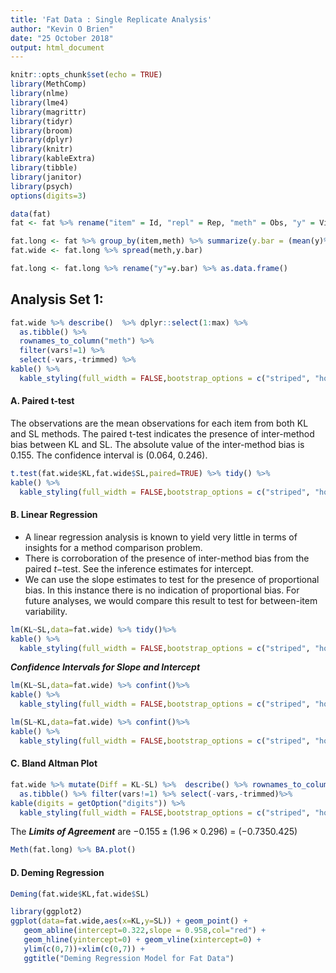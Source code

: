 ---
title: 'Fat Data : Single Replicate Analysis'
author: "Kevin O Brien"
date: "25 October 2018"
output: html_document
---

```{r setup, include=FALSE}
knitr::opts_chunk$set(echo = TRUE)
library(MethComp)
library(nlme)
library(lme4)
library(magrittr)
library(tidyr)
library(broom)
library(dplyr)
library(knitr)
library(kableExtra)
library(tibble)
library(janitor)
library(psych)
options(digits=3)

```

```{r,include=FALSE}
data(fat)
fat <- fat %>% rename("item" = Id, "repl" = Rep, "meth" = Obs, "y" = Vic) %>% select(-Sub)

```

```{r,include=FALSE}
fat.long <- fat %>% group_by(item,meth) %>% summarize(y.bar = (mean(y)%>% round(4)) )
fat.wide <- fat.long %>% spread(meth,y.bar) 

fat.long <- fat.long %>% rename("y"=y.bar) %>% as.data.frame()

```
## Analysis Set 1:

```{r,echo=FALSE}
fat.wide %>% describe()  %>% dplyr::select(1:max) %>%
  as.tibble() %>% 
  rownames_to_column("meth") %>% 
  filter(vars!=1) %>% 
  select(-vars,-trimmed) %>%
kable() %>%
  kable_styling(full_width = FALSE,bootstrap_options = c("striped", "hover", "condensed", "responsive"))

```


#### A. Paired t-test
The observations are the mean observations for each item from both KL and SL methods.
The paired t-test indicates the presence of inter-method bias between KL and SL.
The absolute value of the inter-method bias is 0.155.
The confidence interval is (0.064, 0.246).

```{r,echo=FALSE}
t.test(fat.wide$KL,fat.wide$SL,paired=TRUE) %>% tidy() %>%
kable() %>%
  kable_styling(full_width = FALSE,bootstrap_options = c("striped", "hover", "condensed", "responsive"))
```

#### B. Linear Regression

* A linear regression analysis is known to yield very little in terms of insights for a method comparison problem.
* There is corroboration of the presence of inter-method bias from the paired $t-$test. See the inference estimates for intercept.
* We can use the slope estimates to test for the presence of proportional bias. In this instance there is no indication of proportional bias. For future analyses, we would compare this result to test for between-item variability.


```{r,echo=FALSE}
lm(KL~SL,data=fat.wide) %>% tidy()%>%
kable() %>%
  kable_styling(full_width = FALSE,bootstrap_options = c("striped", "hover", "condensed", "responsive"))
```

***Confidence Intervals for Slope and Intercept***

```{r,echo=FALSE}
lm(KL~SL,data=fat.wide) %>% confint()%>%
kable() %>%
  kable_styling(full_width = FALSE,bootstrap_options = c("striped", "hover", "condensed", "responsive"))
```
```{r,echo=FALSE}
lm(SL~KL,data=fat.wide) %>% confint()%>%
kable() %>%
  kable_styling(full_width = FALSE,bootstrap_options = c("striped", "hover", "condensed", "responsive"))
```

#### C. Bland Altman Plot


```{r,echo=FALSE}
fat.wide %>% mutate(Diff = KL-SL) %>%  describe() %>% rownames_to_column("meth")   %>% dplyr::select(1:max) %>%
  as.tibble() %>% filter(vars!=1) %>% select(-vars,-trimmed)%>%
kable(digits = getOption("digits")) %>%
  kable_styling(full_width = FALSE,bootstrap_options = c("striped", "hover", "condensed", "responsive"))

```

The ***Limits of Agreement*** are $-0.155 \pm (1.96 \times 0.296)$ = $(-0.735  0.425)$


```{r,echo=FALSE}

Meth(fat.long) %>% BA.plot()

```


#### D. Deming Regression

```{r,echo=FALSE}

Deming(fat.wide$KL,fat.wide$SL)
```


```{r,echo=FALSE}
library(ggplot2)
ggplot(data=fat.wide,aes(x=KL,y=SL)) + geom_point() + 
   geom_abline(intercept=0.322,slope = 0.958,col="red") +
   geom_hline(yintercept=0) + geom_vline(xintercept=0) +
   ylim(c(0,7))+xlim(c(0,7)) + 
   ggtitle("Deming Regression Model for Fat Data")

```